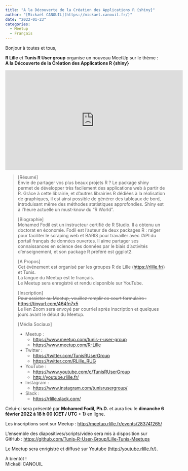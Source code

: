 ```yaml
---
title: "A la Découverte de la Création des Applications R {shiny}"
author: "[Mickaël CANOUIL](https://mickael.canouil.fr/)"
date: "2022-01-23"
categories:
  - Meetup
  - Français
---
```


Bonjour à toutes et tous,
 
**R Lille** et **Tunis R User group** organise un nouveau MeetUp sur le thème&nbsp;:  
**A la Découverte de la Création des Applications R {shiny}**

<center>
<iframe width="560" height="315" src="https://www.youtube.com/embed/_tIzFNyYU-g" title="YouTube video player" frameborder="0" allow="accelerometer; autoplay; clipboard-write; encrypted-media; gyroscope; picture-in-picture" allowfullscreen></iframe>
</center>
<!-- <center>
![Affiche Événement](https://raw.githubusercontent.com/Tunis-R-User-Group/Lille-Tunis-Meetups/main/meetups/2022-02-06/ads/2022-02-06.png)
![](https://raw.githubusercontent.com/RLille/meetups/main/meetups/2022-02-06/ads/2022-02-06.png)
</center> -->

> [Résumé]  
> Envie de partager vos plus beaux projets R&nbsp;? Le package shiny permet de développer très facilement des applications web à partir de R. Grâce à cette librairie, et d'autres librairies R dédiées à la réalisation de graphiques, il est ainsi possible de générer des tableaux de bord, introduisant même des méthodes statistiques approfondies.
> Shiny est à l'heure actuelle un must-know du "R World".
> 
> [Biographie]  
> Mohamed Fodil est un instructeur certifié de R Studio. Il a obtenu un doctorat en économie.
> Fodil est l'auteur de deux packages R&nbsp;: ralger pour faciliter le scraping web et BARIS pour travailler avec l'API du portail français de données ouvertes.
> Il aime partager ses connaissances en science des données par le biais d'activités d'enseignement, et son package R préféré est ggplot2.
> 
> [A Propos]  
> Cet événement est organisé par les groupes R de Lille
> (<https://rlille.fr/>) et Tunis.  
> La langue du Meetup est le français.  
> Le Meetup sera enregistré et rendu disponible sur YouTube.
> 
> [Inscription]  
> ~~Pour assister au Meetup, veuillez remplir ce court formulaire&nbsp;:
> <https://tinyurl.com/464fn7x5>~~  
> Le lien Zoom sera envoyé par courriel après inscription et quelques
> jours avant le début du Meetup.
> 
> [Média Sociaux]  
> 
> - Meetup&nbsp;: 
>     - <https://www.meetup.com/tunis-r-user-group>
>     - <https://www.meetup.com/R-Lille>
> 
> - Twitter&nbsp;:
>     - <https://twitter.com/TunisRUserGroup>
>     - <https://twitter.com/RLille_RUG>
> 
> - YouTube&nbsp;:
>     - <https://www.youtube.com/c/TunisRUserGroup>
>     - <http://youtube.rlille.fr/>
> 
> - Instagram&nbsp;:
>     - <https://www.instagram.com/tunisrusergroup/>
> 
> - Slack&nbsp;:
>     - <https://rlille.slack.com/>
> 

Celui-ci sera présenté par **Mohamed Fodil, Ph.D.** et aura lieu le **dimanche 6 février 2022 à 18 h 00 (CET / UTC + 1)** en ligne.

Les inscriptions sont sur Meetup&nbsp;: <http://meetup.rlille.fr/events/283741265/>

L'ensemble des diapositives/scripts/vidéo sera mis à disposition sur GitHub&nbsp;: [https://github.com/Tunis-R-User-Group/Lille-Tunis-Meetups](https://github.com/Tunis-R-User-Group/Lille-Tunis-Meetups/tree/main/meetups/2022-02-06/materials)

Le Meetup sera enrigistré et diffusé sur Youtube (<http://youtube.rlille.fr/>).

À bientôt&nbsp;!  
Mickaël CANOUIL
